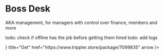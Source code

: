 # Boss Desk

AKA management, for managers with control over finance, members and more

todo: check if offline has the job before getting them hired
todo: add logs


<Cards>
  <Cards.Card
    icon={<TagIcon />}
    title="Get"
    href="https://www.trippler.store/package/7099835"
    arrow
  />
</Cards>